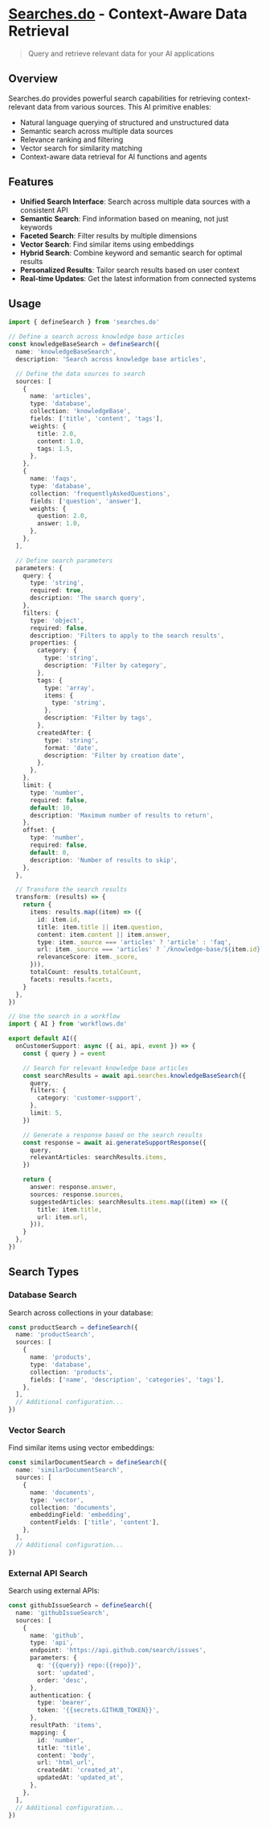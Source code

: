 # [Searches.do](https://searches.do) - Context-Aware Data Retrieval

> Query and retrieve relevant data for your AI applications

## Overview

Searches.do provides powerful search capabilities for retrieving context-relevant data from various sources. This AI primitive enables:

- Natural language querying of structured and unstructured data
- Semantic search across multiple data sources
- Relevance ranking and filtering
- Vector search for similarity matching
- Context-aware data retrieval for AI functions and agents

## Features

- **Unified Search Interface**: Search across multiple data sources with a consistent API
- **Semantic Search**: Find information based on meaning, not just keywords
- **Faceted Search**: Filter results by multiple dimensions
- **Vector Search**: Find similar items using embeddings
- **Hybrid Search**: Combine keyword and semantic search for optimal results
- **Personalized Results**: Tailor search results based on user context
- **Real-time Updates**: Get the latest information from connected systems

## Usage

```typescript
import { defineSearch } from 'searches.do'

// Define a search across knowledge base articles
const knowledgeBaseSearch = defineSearch({
  name: 'knowledgeBaseSearch',
  description: 'Search across knowledge base articles',

  // Define the data sources to search
  sources: [
    {
      name: 'articles',
      type: 'database',
      collection: 'knowledgeBase',
      fields: ['title', 'content', 'tags'],
      weights: {
        title: 2.0,
        content: 1.0,
        tags: 1.5,
      },
    },
    {
      name: 'faqs',
      type: 'database',
      collection: 'frequentlyAskedQuestions',
      fields: ['question', 'answer'],
      weights: {
        question: 2.0,
        answer: 1.0,
      },
    },
  ],

  // Define search parameters
  parameters: {
    query: {
      type: 'string',
      required: true,
      description: 'The search query',
    },
    filters: {
      type: 'object',
      required: false,
      description: 'Filters to apply to the search results',
      properties: {
        category: {
          type: 'string',
          description: 'Filter by category',
        },
        tags: {
          type: 'array',
          items: {
            type: 'string',
          },
          description: 'Filter by tags',
        },
        createdAfter: {
          type: 'string',
          format: 'date',
          description: 'Filter by creation date',
        },
      },
    },
    limit: {
      type: 'number',
      required: false,
      default: 10,
      description: 'Maximum number of results to return',
    },
    offset: {
      type: 'number',
      required: false,
      default: 0,
      description: 'Number of results to skip',
    },
  },

  // Transform the search results
  transform: (results) => {
    return {
      items: results.map((item) => ({
        id: item.id,
        title: item.title || item.question,
        content: item.content || item.answer,
        type: item._source === 'articles' ? 'article' : 'faq',
        url: item._source === 'articles' ? `/knowledge-base/${item.id}` : `/faqs/${item.id}`,
        relevanceScore: item._score,
      })),
      totalCount: results.totalCount,
      facets: results.facets,
    }
  },
})

// Use the search in a workflow
import { AI } from 'workflows.do'

export default AI({
  onCustomerSupport: async ({ ai, api, event }) => {
    const { query } = event

    // Search for relevant knowledge base articles
    const searchResults = await api.searches.knowledgeBaseSearch({
      query,
      filters: {
        category: 'customer-support',
      },
      limit: 5,
    })

    // Generate a response based on the search results
    const response = await ai.generateSupportResponse({
      query,
      relevantArticles: searchResults.items,
    })

    return {
      answer: response.answer,
      sources: response.sources,
      suggestedArticles: searchResults.items.map((item) => ({
        title: item.title,
        url: item.url,
      })),
    }
  },
})
```

## Search Types

### Database Search

Search across collections in your database:

```typescript
const productSearch = defineSearch({
  name: 'productSearch',
  sources: [
    {
      name: 'products',
      type: 'database',
      collection: 'products',
      fields: ['name', 'description', 'categories', 'tags'],
    },
  ],
  // Additional configuration...
})
```

### Vector Search

Find similar items using vector embeddings:

```typescript
const similarDocumentSearch = defineSearch({
  name: 'similarDocumentSearch',
  sources: [
    {
      name: 'documents',
      type: 'vector',
      collection: 'documents',
      embeddingField: 'embedding',
      contentFields: ['title', 'content'],
    },
  ],
  // Additional configuration...
})
```

### External API Search

Search using external APIs:

```typescript
const githubIssueSearch = defineSearch({
  name: 'githubIssueSearch',
  sources: [
    {
      name: 'github',
      type: 'api',
      endpoint: 'https://api.github.com/search/issues',
      parameters: {
        q: '{{query}} repo:{{repo}}',
        sort: 'updated',
        order: 'desc',
      },
      authentication: {
        type: 'bearer',
        token: '{{secrets.GITHUB_TOKEN}}',
      },
      resultPath: 'items',
      mapping: {
        id: 'number',
        title: 'title',
        content: 'body',
        url: 'html_url',
        createdAt: 'created_at',
        updatedAt: 'updated_at',
      },
    },
  ],
  // Additional configuration...
})
```
